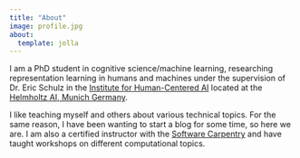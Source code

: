 ```yaml
---
title: "About"
image: profile.jpg
about:
  template: jolla
---
```


I am a PhD student in cognitive science/machine learning, researching representation learning in humans and machines under the supervision of Dr. Eric Schulz in the [Institute for Human-Centered AI](https://cpilab.org) located at  the [Helmholtz AI, Munich Germany](https://www.helmholtz.ai/).

I like teaching myself and others about various technical topics. For the same reason, I have been wanting to start a blog for some time, so here we are. I am also a certified instructor with the [Software Carpentry](https://software-carpentry.org) and have taught workshops on different computational topics.